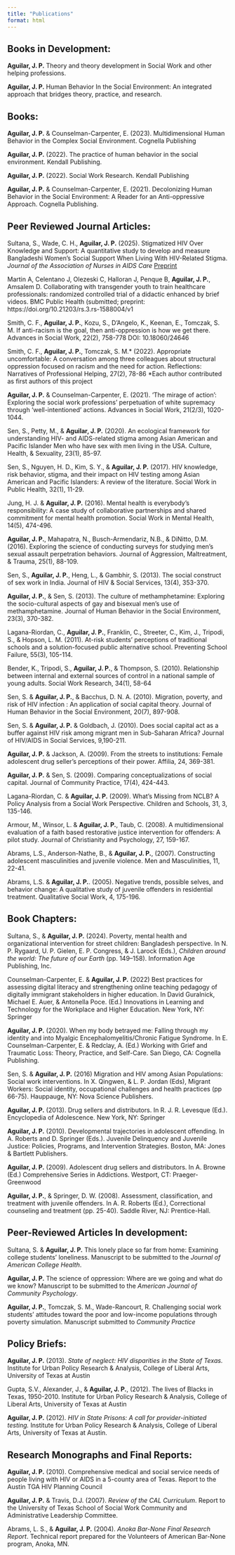 ```yaml
---
title: "Publications"
format: html
---
```


## Books in Development: 

**Aguilar, J. P.** Theory and theory development in Social Work and other helping professions.

**Aguilar, J. P.** Human Behavior In the Social Environment: An integrated approach that bridges theory, practice, and research.

## **Books:**

**Aguilar, J. P.** & Counselman-Carpenter, E. (2023). Multidimensional Human Behavior in the Complex Social Environment. Cognella Publishing

**Aguilar, J. P.** (2022). The practice of human behavior in the social environment. Kendall Publishing.

**Aguilar, J. P.** (2022). Social Work Research. Kendall Publishing

**Aguilar, J. P.** & Counselman-Carpenter, E. (2021). Decolonizing Human Behavior in the Social Environment: A Reader for an Anti-oppressive Approach. Cognella Publishing.

## **Peer Reviewed Journal Articles:**

Sultana, S., Wade, C. H., **Aguilar, J. P.** (2025). Stigmatized HIV Over Knowledge and Support: A quantitative study to develop and measure Bangladeshi Women’s Social Support When Living With HIV-Related Stigma. *Journal of the Association of Nurses in AIDS Care* [Preprint](https://journals.lww.com/janac/abstract/9900/stigmatized_hiv_over_knowledge_and_support__a.139.aspx)

Martin A, Celentano J, Olezeski C, Halloran J, Penque B, **Aguilar, J. P.**, Amsalem D. Collaborating with transgender youth to train healthcare professionals: randomized controlled trial of a didactic enhanced by brief videos. BMC Public Health (submitted; preprint: https://doi.org/10.21203/rs.3.rs-1588004/v1

Smith, C. F., **Aguilar, J. P.**, Kozu, S., D’Angelo, K., Keenan, E., Tomczak, S. M. If anti-racism is the goal, then anti-oppression is how we get there. Advances in Social Work, 22(2), 758-778 DOI: 10.18060/24646

Smith, C. F., **Aguilar, J. P.**, Tomczak, S. M.\* (2022). Appropriate uncomfortable: A conversation among three colleagues about structural oppression focused on racism and the need for action. Reflections: Narratives of Professional Helping, 27(2), 78-86 \*Each author contributed as first authors of this project

**Aguilar, J. P.** & Counselman-Carpenter, E. (2021). ‘The mirage of action’: Exploring the social work professions’ perpetuation of white supremacy through ‘well-intentioned’ actions. Advances in Social Work, 21(2/3), 1020-1044.

Sen, S., Petty, M., & **Aguilar, J. P.** (2020). An ecological framework for understanding HIV- and AIDS-related stigma among Asian American and Pacific Islander Men who have sex with men living in the USA. Culture, Health, & Sexuality, 23(1), 85-97.

Sen, S., Nguyen, H. D., Kim, S. Y., & **Aguilar, J. P.** (2017). HIV knowledge, risk behavior, stigma, and their impact on HIV testing among Asian American and Pacific Islanders: A review of the literature. Social Work in Public Health, 32(1), 11-29.

Jung, H. J. & **Aguilar, J. P.** (2016). Mental health is everybody’s responsibility: A case study of collaborative partnerships and shared commitment for mental health promotion. Social Work in Mental Health, 14(5), 474-496.

**Aguilar, J. P.**, Mahapatra, N., Busch-Armendariz, N.B., & DiNitto, D.M. (2016). Exploring the science of conducting surveys for studying men's sexual assault perpetration behaviors. Journal of Aggression, Maltreatment, & Trauma, 25(1), 88-109.

Sen, S., **Aguilar, J. P.**, Heng, L., & Gambhir, S. (2013). The social construct of sex work in India. Journal of HIV & Social Services, 13(4), 353-370.

**Aguilar, J. P.**, & Sen, S. (2013). The culture of methamphetamine: Exploring the socio-cultural aspects of gay and bisexual men’s use of methamphetamine. Journal of Human Behavior in the Social Environment, 23(3), 370-382.

Lagana-Riordan, C., **Aguilar, J. P.**, Franklin, C., Streeter, C., Kim, J., Tripodi, S., & Hopson, L. M. (2011). At-risk students' perceptions of traditional schools and a solution-focused public alternative school. Preventing School Failure, 55(3), 105-114.

Bender, K., Tripodi, S., **Aguilar, J. P.**, & Thompson, S. (2010). Relationship between internal and external sources of control in a national sample of young adults. Social Work Research, 34(1), 58-64

Sen, S. & **Aguilar, J. P.**, & Bacchus, D. N. A. (2010). Migration, poverty, and risk of HIV infection : An application of social capital theory. Journal of Human Behavior in the Social Environment, 20(7), 897-908.

Sen, S. & **Aguilar, J. P.** & Goldbach, J. (2010). Does social capital act as a buffer against HIV risk among migrant men in Sub-Saharan Africa? Journal of HIV/AIDS in Social Services, 9,190-211.

**Aguilar, J. P.** & Jackson, A. (2009). From the streets to institutions: Female adolescent drug seller’s perceptions of their power. Affilia, 24, 369-381.

**Aguilar, J. P.** & Sen, S. (2009). Comparing conceptualizations of social capital. Journal of Community Practice, 17(4), 424-443.

Lagana-Riordan, C. & **Aguilar, J. P.** (2009). What's Missing from NCLB? A Policy Analysis from a Social Work Perspective. Children and Schools, 31, 3, 135-146.

Armour, M., Winsor, L. & **Aguilar, J. P.**, Taub, C. (2008). A multidimensional evaluation of a faith based restorative justice intervention for offenders: A pilot study. Journal of Christianity and Psychology, 27, 159-167.

Abrams, L.S., Anderson-Nathe, B., & **Aguilar, J. P.**, (2007). Constructing adolescent masculinities and juvenile violence. Men and Masculinities, 11, 22-41.

Abrams, L.S. & **Aguilar, J. P.**. (2005). Negative trends, possible selves, and behavior change: A qualitative study of juvenile offenders in residential treatment. Qualitative Social Work, 4, 175-196.

## **Book Chapters:**

Sultana, S., & **Aguilar, J. P.** (2024). Poverty, mental health and organizational intervention for street children: Bangladesh perspective. In N. P. Rygaard, U. P. Gielen, E. P. Congress, & J. Larock (Eds.), *Children around the world: The future of our Earth* (pp. 149–158). Information Age Publishing, Inc.

Counselman-Carpenter, E. & **Aguilar, J. P.** (2022) Best practices for assessing digital literacy and strengthening online teaching pedagogy of digitally immigrant stakeholders in higher education. In David Guralnick, Michael E. Auer, & Antonella Poce. (Ed.) Innovations in Learning and Technology for the Workplace and Higher Education. New York, NY: Springer

**Aguilar, J. P.** (2020). When my body betrayed me: Falling through my identity and into Myalgic Encephalomyelitis/Chronic Fatigue Syndrome. In E. Counselman-Carpenter, E. & Redclay, A. (Ed.) Working with Grief and Traumatic Loss: Theory, Practice, and Self-Care. San Diego, CA: Cognella Publishing.

Sen, S. & **Aguilar, J. P.** (2016) Migration and HIV among Asian Populations: Social work interventions. In X. Qingwen, & L. P. Jordan (Eds), Migrant Workers: Social identity, occupational challenges and health practices (pp 66-75). Hauppauge, NY: Nova Science Publishers.

**Aguilar, J. P.** (2013). Drug sellers and distributors. In R. J. R. Levesque (Ed.). Encyclopedia of Adolescence. New York, NY: Springer

**Aguilar, J. P.** (2010). Developmental trajectories in adolescent offending. In A. Roberts and D. Springer (Eds.). Juvenile Delinquency and Juvenile Justice: Policies, Programs, and Intervention Strategies. Boston, MA: Jones & Bartlett Publishers.

**Aguilar, J. P.** (2009). Adolescent drug sellers and distributors. In A. Browne (Ed.) Comprehensive Series in Addictions. Westport, CT: Praeger-Greenwood

**Aguilar, J. P.**, & Springer, D. W. (2008). Assessment, classification, and treatment with juvenile offenders. In A. R. Roberts (Ed.), Correctional counseling and treatment (pp. 25-40). Saddle River, NJ: Prentice-Hall.

## Peer-Reviewed Articles In development:

Sultana, S. & **Aguilar, J. P.** This lonely place so far from home: Examining college students’ loneliness. Manuscript to be submitted to the *Journal of American College Health*.

**Aguilar, J. P.** The science of oppression: Where are we going and what do we know? Manuscript to be submitted to the *American Journal of Community Psychology*.

**Aguilar, J. P.**, Tomczak, S. M., Wade-Rancourt, R. Challenging social work students’ attitudes toward the poor and low-income populations through poverty simulation. Manuscript submitted to *Community Practice*

## Policy Briefs:

**Aguilar, J. P.** (2013). *State of neglect: HIV disparities in the State of Texas.* Institute for Urban Policy Research & Analysis, College of Liberal Arts, University of Texas at Austin

Gupta, S.V., Alexander, J., & **Aguilar, J. P.**, (2012). The lives of Blacks in Texas, 1950-2010. Institute for Urban Policy Research & Analysis, College of Liberal Arts, University of Texas at Austin

**Aguilar, J. P.** (2012). *HIV in State Prisons: A call for provider-initiated testing.* Institute for Urban Policy Research & Analysis, College of Liberal Arts, University of Texas at Austin.

## Research Monographs and Final Reports:

**Aguilar, J. P.** (2010). Comprehensive medical and social service needs of people living with HIV or AIDS in a 5-county area of Texas. Report to the Austin TGA HIV Planning Council

**Aguilar, J. P.** & Travis, D.J. (2007). *Review of the CAL Curriculum*. Report to the University of Texas School of Social Work Community and Administrative Leadership Committee.

Abrams, L. S., & **Aguilar, J. P.** (2004). *Anoka Bar-None Final Research Report*. Technical report prepared for the Volunteers of American Bar-None program, Anoka, MN.
